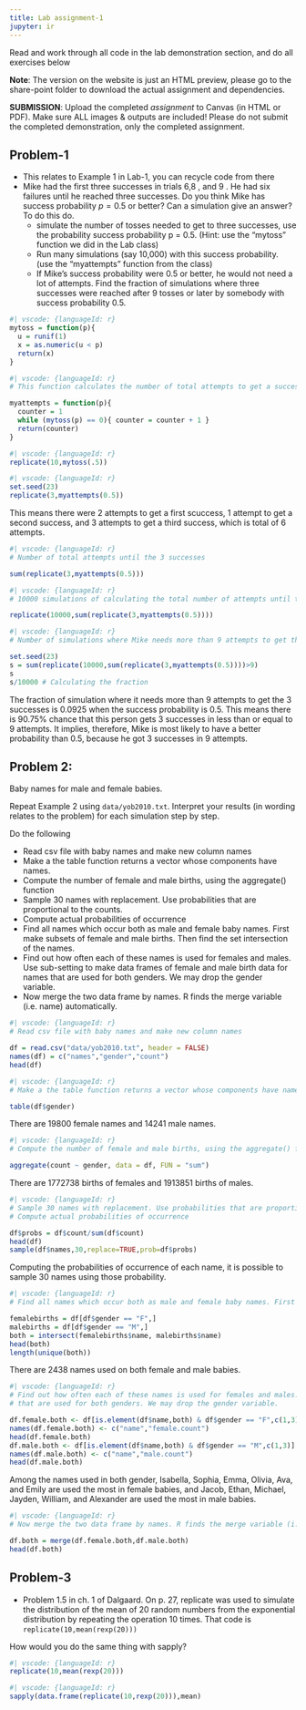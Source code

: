 ```yaml
---
title: Lab assignment-1
jupyter: ir
---
```


Read and work through all code in the lab demonstration section, and do all exercises below

**Note**: The version on the website is just an HTML preview, please go to the share-point folder to download the actual assignment and dependencies.

**SUBMISSION**: Upload the completed *assignment* to Canvas (in HTML or PDF). Make sure ALL images & outputs are included! Please do not submit the completed demonstration, only the completed assignment.


## Problem-1

* This relates to Example 1 in Lab-1, you can recycle code from there 
* Mike had the first three successes in trials 6,8 , and 9 . He had six failures until he reached three successes. Do you think Mike has success probability $p=0.5$ or better? Can a simulation give an answer? To do this do.
  * simulate the number of tosses needed to get to three successes, use the probability success probability p = 0.5. (Hint: use the “mytoss” function we did in the Lab class)
  * Run many simulations (say 10,000) with this success probability. (use the “myattempts” function from the class)
  * If Mike’s success probability were 0.5 or better, he would not need a lot of attempts. Find the fraction of simulations where three successes were reached after 9 tosses or later by somebody with success probability 0.5.

```r
#| vscode: {languageId: r}
mytoss = function(p){
  u = runif(1)
  x = as.numeric(u < p)
  return(x)
}
```

```r
#| vscode: {languageId: r}
# This function calculates the number of total attempts to get a success

myattempts = function(p){
  counter = 1
  while (mytoss(p) == 0){ counter = counter + 1 }
  return(counter) 
}
```

```r
#| vscode: {languageId: r}
replicate(10,mytoss(.5))
```

```r
#| vscode: {languageId: r}
set.seed(23)
replicate(3,myattempts(0.5))
```

This means there were 2 attempts to get a first scuccess, 1 attempt to get a second success, and 3 attempts to get a third success, which is total of 6 attempts.

```r
#| vscode: {languageId: r}
# Number of total attempts until the 3 successes

sum(replicate(3,myattempts(0.5)))
```

```r
#| vscode: {languageId: r}
# 10000 simulations of calculating the total number of attempts until the 3 successes

replicate(10000,sum(replicate(3,myattempts(0.5))))
```

```r
#| vscode: {languageId: r}
# Number of simulations where Mike needs more than 9 attempts to get the 3 successes

set.seed(23)
s = sum(replicate(10000,sum(replicate(3,myattempts(0.5))))>9)
s
s/10000 # Calculating the fraction
```

The fraction of simulation where it needs more than 9 attempts to get the 3 successes is 0.0925 when the success probability is 0.5. This means there is 90.75% chance that this person gets 3 successes in less than or equal to 9 attempts. It implies, therefore, Mike is most likely to have a better probability than 0.5, because he got 3 successes in 9 attempts.

## Problem 2: 

Baby names for male and female babies.

Repeat Example 2 using `data/yob2010.txt`. Interpret your results (in wording relates to the problem) for each simulation step by step.

Do the following 

* Read csv file with baby names and make new column names
* Make a the table function returns a vector whose components have names.
* Compute the number of female and male births, using the aggregate() function
* Sample 30 names with replacement. Use probabilities that are proportional to the counts.
* Compute actual probabilities of occurrence
* Find all names which occur both as male and female baby names. First make subsets of female and male births. Then find the set intersection of the names.
* Find out how often each of these names is used for females and males. Use sub-setting to make data frames of female and male birth data for names that are used for both genders. We may drop the gender variable. 
* Now merge the two data frame by names. R finds the merge variable (i.e. name) automatically.

```r
#| vscode: {languageId: r}
# Read csv file with baby names and make new column names

df = read.csv("data/yob2010.txt", header = FALSE)
names(df) = c("names","gender","count")
head(df)
```

```r
#| vscode: {languageId: r}
# Make a the table function returns a vector whose components have names.

table(df$gender)
```

There are 19800 female names and 14241 male names.

```r
#| vscode: {languageId: r}
# Compute the number of female and male births, using the aggregate() function

aggregate(count ~ gender, data = df, FUN = "sum")
```

There are 1772738 births of females and 1913851 births of males.

```r
#| vscode: {languageId: r}
# Sample 30 names with replacement. Use probabilities that are proportional to the counts.
# Compute actual probabilities of occurrence

df$probs = df$count/sum(df$count)
head(df)
sample(df$names,30,replace=TRUE,prob=df$probs)
```

Computing the probabilities of occurrence of each name, it is possible to sample 30 names using those probability.

```r
#| vscode: {languageId: r}
# Find all names which occur both as male and female baby names. First make subsets of female and male births. Then find the set intersection of the names.

femalebirths = df[df$gender == "F",]
malebirths = df[df$gender == "M",]
both = intersect(femalebirths$name, malebirths$name)
head(both)
length(unique(both))
```

There are 2438 names used on both female and male babies.

```r
#| vscode: {languageId: r}
# Find out how often each of these names is used for females and males. Use sub-setting to make data frames of female and male birth data for names 
# that are used for both genders. We may drop the gender variable.

df.female.both <- df[is.element(df$name,both) & df$gender == "F",c(1,3)]
names(df.female.both) <- c("name","female.count")
head(df.female.both)
df.male.both <- df[is.element(df$name,both) & df$gender == "M",c(1,3)]
names(df.male.both) <- c("name","male.count")
head(df.male.both)
```

Among the names used in both gender, Isabella, Sophia, Emma, Olivia, Ava, and Emily are used the most in female babies, and Jacob, Ethan, Michael, Jayden, William, and Alexander are used the most in male babies.

```r
#| vscode: {languageId: r}
# Now merge the two data frame by names. R finds the merge variable (i.e. name) automatically.

df.both = merge(df.female.both,df.male.both)
head(df.both)
```

## Problem-3

* Problem 1.5 in ch. 1 of Dalgaard. On p. 27, replicate was used to simulate the distribution of the mean of 20 random numbers from the exponential distribution by repeating the operation 10 times. That code is `replicate(10,mean(rexp(20)))`

How would you do the same thing with sapply?

```r
#| vscode: {languageId: r}
replicate(10,mean(rexp(20)))
```

```r
#| vscode: {languageId: r}
sapply(data.frame(replicate(10,rexp(20))),mean)
```

